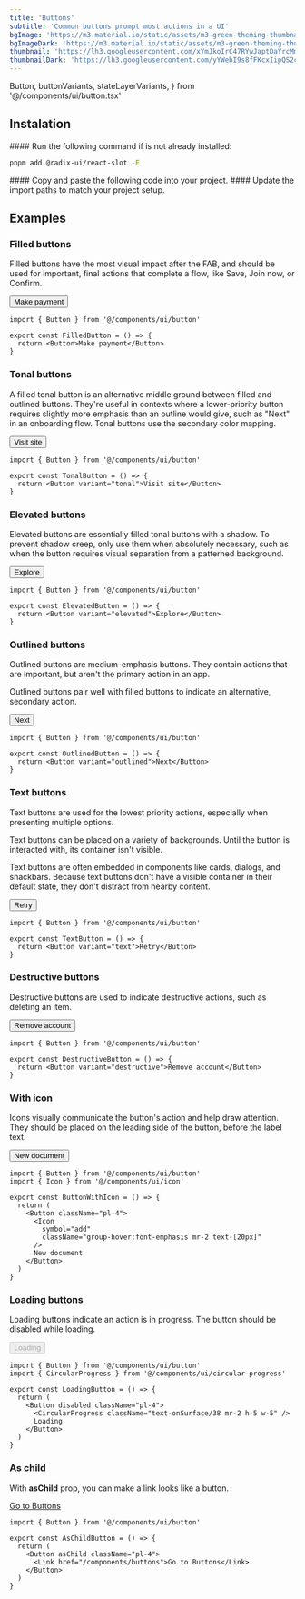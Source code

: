 ```yaml
---
title: 'Buttons'
subtitle: 'Common buttons prompt most actions in a UI'
bgImage: 'https://m3.material.io/static/assets/m3-green-theming-thumbnail.jpg'
bgImageDark: 'https://m3.material.io/static/assets/m3-green-theming-thumbnail-dark.jpg'
thumbnail: 'https://lh3.googleusercontent.com/xYmJkoIrC47RYwJaptDaYrcMmxj6RWn0pvbScYBvf2sClwna4rUK1C1nKcwKgqovljJyKozN0h_5d5WOgp1NEFaFSZAGHajlRdXo88Y3D5bo9XX-OY4=w2400'
thumbnailDark: 'https://lh3.googleusercontent.com/yYWebI9s8fFKcxIipQS2ckwLZSOThvpA7widXxcdTqjNzRV38KkIc8iUD1xMNRIyscOI_Kv1eszK6FiMCWbmtjpS6ZOhgWSe2XUC-rCqTFtwLJRV2OY=w2400'
---
```


  Button,
  buttonVariants,
  stateLayerVariants,
} from '@/components/ui/button.tsx'

## Instalation

<Steps>

<Step>
#### Run the following command if is not already installed:

```bash
pnpm add @radix-ui/react-slot -E
```

</Step>

<Step>
  #### Copy and paste the following code into your project.
  <ComponentSource name="button" />
</Step>

<Step>
#### Update the import paths to match your project setup.

</Step>

</Steps>

## Examples

### Filled buttons

Filled buttons have the most visual impact after the FAB, and should be used for important, final actions that complete a flow, like Save, Join now, or Confirm.

<ComponentContainer>
<div className='p-6'>
  <Button>Make payment</Button>
</div>

```tsx
import { Button } from '@/components/ui/button'

export const FilledButton = () => {
  return <Button>Make payment</Button>
}
```

</ComponentContainer>

### Tonal buttons

A filled tonal button is an alternative middle ground between filled and outlined buttons. They're useful in contexts where a lower-priority button requires slightly more emphasis than an outline would give, such as "Next" in an onboarding flow. Tonal buttons use the secondary color mapping.

<ComponentContainer>
<div className='p-6'>
  <Button variant='tonal'>Visit site</Button>
</div>

```tsx
import { Button } from '@/components/ui/button'

export const TonalButton = () => {
  return <Button variant="tonal">Visit site</Button>
}
```

</ComponentContainer>

### Elevated buttons

Elevated buttons are essentially filled tonal buttons with a shadow. To prevent shadow creep, only use them when absolutely necessary, such as when the button requires visual separation from a patterned background.

<ComponentContainer>
<div className='p-6'>
  <Button variant='elevated'>Explore</Button>
</div>

```tsx
import { Button } from '@/components/ui/button'

export const ElevatedButton = () => {
  return <Button variant="elevated">Explore</Button>
}
```

</ComponentContainer>

### Outlined buttons

Outlined buttons are medium-emphasis buttons. They contain actions that are important, but aren't the primary action in an app.

Outlined buttons pair well with filled buttons to indicate an alternative, secondary action.

<ComponentContainer>
<div className='p-6'>
  <Button variant='outlined'>Next</Button>
</div>

```tsx
import { Button } from '@/components/ui/button'

export const OutlinedButton = () => {
  return <Button variant="outlined">Next</Button>
}
```

</ComponentContainer>

### Text buttons

Text buttons are used for the lowest priority actions, especially when presenting multiple options.

Text buttons can be placed on a variety of backgrounds. Until the button is interacted with, its container isn't visible.

Text buttons are often embedded in components like cards, dialogs, and snackbars. Because text buttons don't have a visible container in their default state, they don't distract from nearby content.

<ComponentContainer>
<div className='p-6'>
  <Button variant='text'>Retry</Button>
</div>

```tsx
import { Button } from '@/components/ui/button'

export const TextButton = () => {
  return <Button variant="text">Retry</Button>
}
```

</ComponentContainer>

### Destructive buttons

Destructive buttons are used to indicate destructive actions, such as deleting an item.

<ComponentContainer>
<div className='p-6'>
  <Button variant='destructive'>Remove account</Button>
</div>

```tsx
import { Button } from '@/components/ui/button'

export const DestructiveButton = () => {
  return <Button variant="destructive">Remove account</Button>
}
```

</ComponentContainer>

### With icon

Icons visually communicate the button's action and help draw attention. They should be placed on the leading side of the button, before the label text.

<ComponentContainer>
<div className='p-6'>
  <Button className='pl-4'>
    <Icon symbol='add' className="mr-2 text-[20px] group-hover:font-emphasis" />
    New document
  </Button>
</div>

```tsx
import { Button } from '@/components/ui/button'
import { Icon } from '@/components/ui/icon'

export const ButtonWithIcon = () => {
  return (
    <Button className="pl-4">
      <Icon
        symbol="add"
        className="group-hover:font-emphasis mr-2 text-[20px]"
      />
      New document
    </Button>
  )
}
```

</ComponentContainer>

### Loading buttons

Loading buttons indicate an action is in progress. The button should be disabled while loading.

<ComponentContainer>
<div className='p-6'>
  <Button disabled className='pl-4'>
    <CircularProgress className="mr-2 h-5 w-5 text-onSurface/38" />
    Loading
  </Button>
</div>

```tsx
import { Button } from '@/components/ui/button'
import { CircularProgress } from '@/components/ui/circular-progress'

export const LoadingButton = () => {
  return (
    <Button disabled className="pl-4">
      <CircularProgress className="text-onSurface/38 mr-2 h-5 w-5" />
      Loading
    </Button>
  )
}
```

</ComponentContainer>

### As child

With **asChild** prop, you can make a link looks like a button.

<ComponentContainer>
<div className='p-6'>
    <a href='/components/buttons' class={buttonVariants()}>
      Go to Buttons
      <span class={stateLayerVariants()}/>
    </a>
</div>

```tsx
import { Button } from '@/components/ui/button'

export const AsChildButton = () => {
  return (
    <Button asChild className="pl-4">
      <Link href="/components/buttons">Go to Buttons</Link>
    </Button>
  )
}
```

</ComponentContainer>
